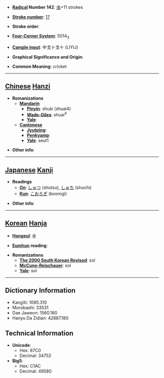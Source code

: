 * '''[[Wiktionary:Chinese radical index| Radical]] Number 142''': [[Wiktionary:Chinese radical index 虫|虫]]+11 strokes

* '''[[Wiktionary:Chinese total strokes index|Stroke number]]''': [[Wiktionary:Chinese total strokes index 17|17]]

* '''Stroke order''': 

* '''[[Wiktionary:Chinese four corner index|Four-Corner System]]''': 5014<sub>3</sub>

* '''[[Wiktionary:Chinese Cangjie index|Cangjie input]]''': 中戈卜戈十 (LIYIJ)

* '''Graphical Significance and Origin''': 

* '''Common Meaning''': cricket

----

== [[Chinese]] [[Hanzi]] ==

* '''Romanizations'''
** '''[[Mandarin]]'''
*** '''[[Pinyin]]''': shuài (shuai4)
*** '''[[Wade-Giles]]''': shuai<sup>4</sup>
*** '''[[Yale]]''': 
** '''[[Cantonese]]'''
*** '''[[Jyutping]]''':
*** '''[[Penkyamp]]''': 
*** '''[[Yale]]''': seut1

* '''Other info''': 

----

== [[Japanese]] [[Kanji]] ==

* '''Readings'''
** '''[[On]]''': [[しゅつ]] (shutsu), [[しゅち]] (shuchi)
** '''[[Kun]]''': [[こおろぎ]] (koorogi)

* '''Other info''':  

----

== [[Korean]] [[Hanja]] ==

* '''[[Hangeul]]''': 솔

* '''[[Eumhun]] reading''': 

* '''Romanizations'''
** '''[[The 2000 South Korean Revised Romanization|The 2000 South Korean Revised]]''': sol
** '''[[McCune-Reischauer]]''': sol
** '''[[Yale]]''': sol

----

== Dictionary Information ==

* KangXi: 1095.310
* Morobashi: 33531
* Dae Jaweon: 1560.160
* Hanyu Da Zidian: 42887.180

== Technical Information ==

* '''Unicode''':
** Hex: 87C0
** Decimal: 34752
* '''Big5''':
** Hex: C1AC
** Decimal: 49580